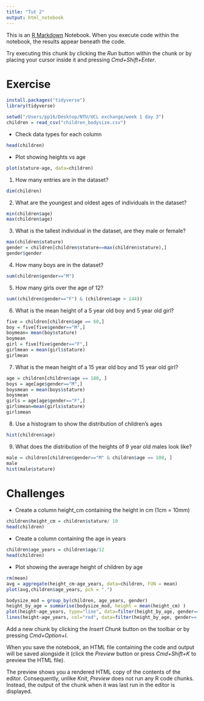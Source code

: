 ```yaml
---
title: "Tut 2"
output: html_notebook
---
```


This is an [R Markdown](http://rmarkdown.rstudio.com) Notebook. When you execute code within the notebook, the results appear beneath the code.

Try executing this chunk by clicking the *Run* button within the chunk or by placing your cursor inside it and pressing *Cmd+Shift+Enter*.

# Exercise

```r
install.packages("tidyverse")
library(tidyverse)
```
```r
setwd("/Users/pp16/Desktop/NTU/UCL exchange/week 1 day 3")
children = read_csv("children_bodysize.csv")
```

-   Check data types for each column

```r
head(children)
```

-   Plot showing heights vs age

```r
plot(stature~age, data=children)
```

1.  How many entries are in the dataset?

```r
dim(children)
```

2.  What are the youngest and oldest ages of individuals in the dataset?

```r
min(children$age)
max(children$age)
```

3.  What is the tallest individual in the dataset, are they male or female?

```r
max(children$stature)
gender = children[children$stature==max(children$stature),]
gender$gender
```

4.  How many boys are in the dataset?

```r
sum(children$gender=="M")
```

5.  How many girls over the age of 12?

```r

sum((children$gender=="F") & (children$age > 144))

```

6.  What is the mean height of a 5 year old boy and 5 year old girl?

```r
five = children[children$age == 60,]
boy = five[five$gender=="M",]
boymean= mean(boy$stature)
boymean
girl = five[five$gender=="F",]
girlmean = mean(girl$stature)
girlmean
```

7.  What is the mean height of a 15 year old boy and 15 year old girl?

```r
age = children[children$age == 180, ]
boys = age[age$gender=="M",]
boysmean = mean(boys$stature)
boysmean
girls = age[age$gender=="F",]
girlsmean=mean(girls$stature)
girlsmean
```

8.  Use a histogram to show the distribution of children’s ages

```r
hist(children$age)
```

9.  What does the distribution of the heights of 9 year old males look like?

```r
male = children[children$gender=="M" & children$age == 108, ] 
male
hist(male$stature)
```

# Challenges

-   Create a column height_cm containing the height in cm (1cm = 10mm)

```r

children$height_cm = children$stature/ 10
head(children)
```

-   Create a column containing the age in years

```r
children$age_years = children$age/12
head(children)
```

-   Plot showing the average height of children by age

```r
rm(mean)
avg = aggregate(height_cm~age_years, data=children, FUN = mean)
plot(avg,children$age_years, pch = ".")
```
```r
bodysize_mod = group_by(children, age_years, gender)
height_by_age = summarise(bodysize_mod, height = mean(height_cm) )
plot(height~age_years, type="line", data=filter(height_by_age, gender=="M"))
lines(height~age_years, col="red", data=filter(height_by_age, gender== "F"))

```

Add a new chunk by clicking the *Insert Chunk* button on the toolbar or by pressing *Cmd+Option+I*.

When you save the notebook, an HTML file containing the code and output will be saved alongside it (click the *Preview* button or press *Cmd+Shift+K* to preview the HTML file).

The preview shows you a rendered HTML copy of the contents of the editor. Consequently, unlike *Knit*, *Preview* does not run any R code chunks. Instead, the output of the chunk when it was last run in the editor is displayed.
